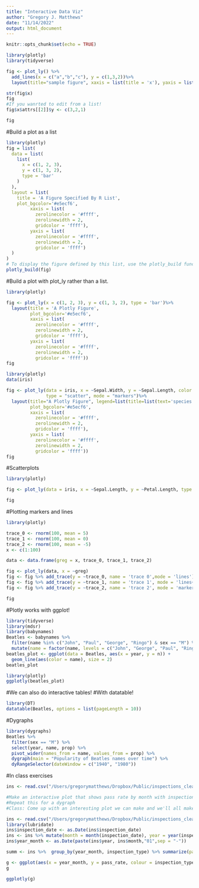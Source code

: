 ```yaml
---
title: "Interactive Data Viz"
author: "Gregory J. Matthews"
date: "11/14/2022"
output: html_document
---
```


```r
knitr::opts_chunk$set(echo = TRUE)
```

```r
library(plotly) 
library(tidyverse)

fig <- plot_ly() %>% 
  add_lines(x = c("a","b","c"), y = c(1,3,2))%>% 
  layout(title="sample figure", xaxis = list(title = 'x'), yaxis = list(title = 'y'), plot_bgcolor = "#c7daec") 

str(fig$x) 
fig
#If you wanrted to edit from a list!
fig$x$attrs[[2]]$y <- c(3,2,1)
```

```r
fig
```

#Build a plot as a list
```r
library(plotly)
fig = list(
  data = list(
    list(
      x = c(1, 2, 3),
      y = c(1, 3, 2),
      type = 'bar'
    )
  ),
  layout = list(
    title = 'A Figure Specified By R List',
    plot_bgcolor='#e5ecf6', 
         xaxis = list( 
           zerolinecolor = '#ffff', 
           zerolinewidth = 2, 
           gridcolor = 'ffff'), 
         yaxis = list( 
           zerolinecolor = '#ffff', 
           zerolinewidth = 2, 
           gridcolor = 'ffff')
  )
)
# To display the figure defined by this list, use the plotly_build function
plotly_build(fig)
```

#Build a plot with plot_ly rather than a list.
```r
library(plotly) 

fig <- plot_ly(x = c(1, 2, 3), y = c(1, 3, 2), type = 'bar')%>% 
  layout(title = 'A Plotly Figure',
         plot_bgcolor='#e5ecf6', 
         xaxis = list( 
           zerolinecolor = '#ffff', 
           zerolinewidth = 2, 
           gridcolor = 'ffff'), 
         yaxis = list( 
           zerolinecolor = '#ffff', 
           zerolinewidth = 2, 
           gridcolor = 'ffff')) 
fig
```

```r
library(plotly)
data(iris)

fig <- plot_ly(data = iris, x = ~Sepal.Width, y = ~Sepal.Length, color = ~Species, 
               type = "scatter", mode = "markers")%>%
  layout(title="A Plotly Figure", legend=list(title=list(text='species')),
         plot_bgcolor='#e5ecf6', 
         xaxis = list( 
           zerolinecolor = '#ffff', 
           zerolinewidth = 2, 
           gridcolor = 'ffff'), 
         yaxis = list( 
           zerolinecolor = '#ffff', 
           zerolinewidth = 2, 
           gridcolor = 'ffff'))
fig
```

#Scatterplots
```r
library(plotly)

fig <- plot_ly(data = iris, x = ~Sepal.Length, y = ~Petal.Length, type = "scatter", mode = "markers")

fig
```
#Plotting markers and lines
```r
library(plotly)

trace_0 <- rnorm(100, mean = 5)
trace_1 <- rnorm(100, mean = 0)
trace_2 <- rnorm(100, mean = -5)
x <- c(1:100)

data <- data.frame(greg = x, trace_0, trace_1, trace_2)

fig <- plot_ly(data, x = ~greg)
fig <- fig %>% add_trace(y = ~trace_0, name = 'trace 0',mode = 'lines')
fig <- fig %>% add_trace(y = ~trace_1, name = 'trace 1', mode = 'lines+markers')
fig <- fig %>% add_trace(y = ~trace_2, name = 'trace 2', mode = 'markers')

fig
```

#Plotly works with ggplot!

```r
library(tidyverse)
library(mdsr)
library(babynames)
Beatles <- babynames %>%
  filter(name %in% c("John", "Paul", "George", "Ringo") & sex == "M") %>%
  mutate(name = factor(name, levels = c("John", "George", "Paul", "Ringo")))
beatles_plot <- ggplot(data = Beatles, aes(x = year, y = n)) +
  geom_line(aes(color = name), size = 2)
beatles_plot
```

```r
library(plotly)
ggplotly(beatles_plot)
```

#We can also do interactive tables!
#With datatable!
```r
library(DT)
datatable(Beatles, options = list(pageLength = 10))
```

#Dygraphs
```r
library(dygraphs)
Beatles %>% 
  filter(sex == "M") %>% 
  select(year, name, prop) %>%
  pivot_wider(names_from = name, values_from = prop) %>%
  dygraph(main = "Popularity of Beatles names over time") %>% 
  dyRangeSelector(dateWindow = c("1940", "1980"))
```

#In class exercises
```r
ins <- read.csv("/Users/gregorymatthews/Dropbox/Public/inspections_clean.csv")

#Make an interactive plot that shows pass rate by month with inspection type represented by color.  
#Repeat this for a dygraph
#Class: Come up with an interesting plot we can make and we'll all make it together.  Ask class for an idea.  
```


```r
ins <- read.csv("/Users/gregorymatthews/Dropbox/Public/inspections_clean.csv")
library(lubridate)
ins$inspection_date <- as.Date(ins$inspection_date)
ins <- ins %>% mutate(month = month(inspection_date), year = year(inspection_date))
ins$year_month <- as.Date(paste(ins$year, ins$month,"01",sep = "-"))

summ <- ins %>%  group_by(year_month, inspection_type) %>% summarize(pass_rate = mean(results %in% c("Pass","Pass w/ Conditions")))

g <- ggplot(aes(x = year_month, y = pass_rate, colour = inspection_type), data = summ) + geom_line()
g

ggplotly(g)


```


